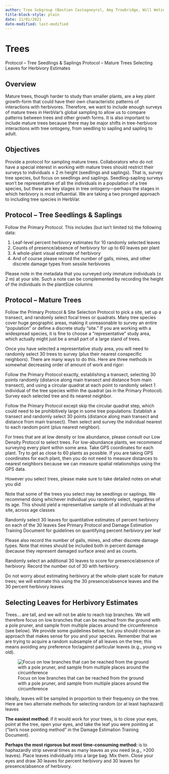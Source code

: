 ```yaml
---
author: Tree Subgroup (Bastien Castagneyrol, Amy Trowbridge, Will Wetzel, Moria Robinson)
title-block-style: plain
date: 11/01/2021
date-modified: last-modified
---
```


# Trees {#sec-tree}


Protocol – Tree Seedlings & Saplings
Protocol – Mature Trees
Selecting Leaves for Herbivory Estimates

## Overview

Mature trees, though harder to study than smaller plants, are a key plant growth-form that could have their own characteristic patterns of interactions with herbivores. Therefore, we want to include enough surveys of mature trees in HerbVar’s global sampling to allow us to compare patterns between trees and other growth forms. It is also important to include mature trees because there may be major shifts in tree-herbivore interactions with tree ontogeny, from seedling to sapling and sapling to adult. 

## Objectives

Provide a protocol for sampling mature trees. Collaborators who do not have a special interest in working with mature trees should restrict their surveys to individuals ≤ 2 m height (seedlings and saplings). That is, survey tree species, but focus on seedlings and saplings. Seedling-sapling surveys won’t be representative of all the individuals in a population of a tree species, but these are key stages in tree ontogeny—perhaps the stages in which herbivory is most influential. We are taking a two pronged approach to including tree species in HerbVar. 

## Protocol – Tree Seedlings & Saplings

Follow the Primary Protocol. This includes (but isn’t limited to) the following data:

1. Leaf-level percent herbivory estimates for 10 randomly selected leaves
2. Counts of presence/absence of herbivory for up to 60 leaves per plant
3. A whole-plant visual estimate of herbivory
4. And of course please record the number of galls, mines, and other discrete damage types from sessile herbivores

Please note in the metadata that you surveyed only immature individuals (≤ 2 m) at your site. Such a note can be complemented by recording the height of the individuals in the plantSize columns

## Protocol – Mature Trees

Follow the Primary Protocol & Site Selection Protocol to pick a site, set up a transect, and randomly select focal trees or quadrats. Many tree species cover huge geographic areas, making it unreasonable to survey an entire “population” or define a discrete study “site.” If you are working with a widespread species, it is fine to choose a “representative” study area, which actually might just be a small part of a large stand of trees.

Once you have selected a representative study area, you will need to randomly select 30 trees to survey (plus their nearest conspecific neighbors). There are many ways to do this. Here are three methods in somewhat decreasing order of amount of work and rigor:

Follow the Primary Protocol exactly, establishing a transect, selecting 30 points randomly (distance along main transect and distance from main transect), and using a circular quadrat at each point to randomly select 1 individual of the tree species within the quadrat (as in the Primary Protocol). Survey each selected tree and its nearest neighbor.

Follow the Primary Protocol except skip the circular quadrat step, which could need to be prohibitively large in some tree populations: Establish a transect and randomly select 30 points (distance along main transect and distance from main transect). Then select and survey the individual nearest to each random point (plus nearest neighbor).

For trees that are at low density or low abundance, please consult our Low Density Protocol to select trees. For low-abundance plants, we recommend surveying every plant within some area. Take GPS coordinates for each plant. Try to get as close to 60 plants as possible. If you are taking GPS coordinates for each plant, then you do not need to measure distances to nearest neighbors because we can measure spatial relationships using the GPS data.

However you select trees, please make sure to take detailed notes on what you did

Note that some of the trees you select may be seedlings or saplings. We recommend doing whichever individual you randomly select, regardless of its age. This should yield a representative sample of all individuals at the site, across age classes

Randomly select 30 leaves for quantitative estimates of percent herbivory on each of the 30 leaves
See Primary Protocol and Damage Estimation Training Document for guidelines on quantifying percent herbivory per leaf

Please also record the number of galls, mines, and other discrete damage types. Note that mines should be included both in percent damage (because they represent damaged surface area) and as counts.

Randomly select an additional 30 leaves to score for presence/absence of herbivory. Record the number out of 30 with herbivory.

Do not worry about estimating herbivory at the whole-plant scale for mature trees; we will estimate this using the 30 presence/absence leaves and the 30 percent herbivory leaves

## Selecting Leaves for Herbivory Estimates

Trees… are tall, and we will not be able to reach top branches. We will therefore focus on low branches that can be reached from the ground with a pole pruner, and sample from multiple places around the circumference (see below). We provide some guidelines below, but you should choose an approach that makes sense for you and your species. Remember that we are trying to acquire a random subsample of all leaves on the tree; this means avoiding any preference for/against particular leaves (e.g., young vs old).


![Focus on low branches that can be reached from the ground with a pole pruner, and sample from multiple places around the circumference](images/img17.png){#fig-tree}



Ideally, leaves will be sampled in proportion to their frequency on the tree. Here are two alternate methods for selecting random (or at least haphazard) leaves

**The easiest method:** if it would work for your trees, is to close your eyes, point at the tree, open your eyes, and take the leaf you were pointing at (“Ian’s nose pointing method” in the Damage Estimation Training Document).

**Perhaps the most rigorous but most time-consuming method: ** is to haphazardly strip several times as many leaves as you need (e.g., >200 leaves). Place leaves individually into a large bag. Mix them. Close your eyes and draw 30 leaves for percent herbivory and 30 leaves for presence/absence of herbivory.

